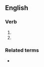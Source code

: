{{also|æstivates}}

==English==

===Verb===
{{head|en|verb form}}

# {{en-third-person singular of|aestivate}}
# {{alternative spelling of|estivates|lang=en}}

===Related terms===
* {{l|en|estivate}}